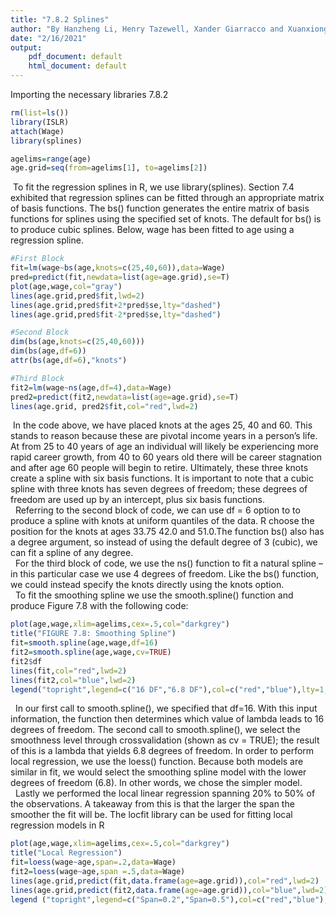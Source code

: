 ---
title: "7.8.2 Splines"
author: "By Hanzheng Li, Henry Tazewell, Xander Giarracco and Xuanxiong Zhen"
date: "2/16/2021"
output:
    pdf_document: default
    html_document: default
---
Importing the necessary libraries 7.8.2
```{r}
rm(list=ls())
library(ISLR)
attach(Wage)
library(splines)
```


```{r}
agelims=range(age)
age.grid=seq(from=agelims[1], to=agelims[2])
```
|  To fit the regression splines in R, we use library(splines). Section 7.4 exhibited that regression splines can be fitted through an appropriate matrix of basis functions. The bs() function generates the entire matrix of basis functions for splines using the specified set of knots. The default for bs() is to produce cubic splines. Below, wage has been fitted to age using a regression spline. 

```{r}
#First Block
fit=lm(wage~bs(age,knots=c(25,40,60)),data=Wage)
pred=predict(fit,newdata=list(age=age.grid),se=T)
plot(age,wage,col="gray")
lines(age.grid,pred$fit,lwd=2)
lines(age.grid,pred$fit+2*pred$se,lty="dashed")
lines(age.grid,pred$fit-2*pred$se,lty="dashed")

#Second Block
dim(bs(age,knots=c(25,40,60)))
dim(bs(age,df=6))
attr(bs(age,df=6),"knots")

#Third Block
fit2=lm(wage~ns(age,df=4),data=Wage)
pred2=predict(fit2,newdata=list(age=age.grid),se=T)
lines(age.grid, pred2$fit,col="red",lwd=2)

```

|  In the code above, we have placed knots at the ages 25, 40 and 60. This stands to reason because these are pivotal income years in a person's life. At from 25 to 40 years of age an individual will likely be experiencing more rapid career growth, from 40 to 60 years old there will be career stagnation and after age 60 people will begin to retire. Ultimately, these three knots create a spline with six basis functions. It is important to note that a cubic spline with three knots has seven degrees of freedom; these degrees of freedom are used up by an intercept, plus six basis functions. 

|   Referring to the second block of code, we can use df = 6 option to to produce a spline with knots at uniform quantiles of the data. R choose the position for the knots at ages 33.75 42.0 and 51.0.The function bs() also has a degree argument, so instead of using the default degree of 3 (cubic), we can fit a spline of any degree. 

|   For the third block of code, we use the ns() function to fit a natural spline -- in this particular case we use 4 degrees of freedom. Like the bs() function, we could instead specify the knots directly using the knots option. 

|   To fit the smoothing spline we use the smooth.spline() function and produce Figure 7.8 with the following code:
```{r} 
plot(age,wage,xlim=agelims,cex=.5,col="darkgrey")
title("FIGURE 7.8: Smoothing Spline")
fit=smooth.spline(age,wage,df=16)
fit2=smooth.spline(age,wage,cv=TRUE)
fit2$df
lines(fit,col="red",lwd=2)
lines(fit2,col="blue",lwd=2)
legend("topright",legend=c("16 DF","6.8 DF"),col=c("red","blue"),lty=1,lwd=2,cex=.8)
```

|   In our first call to smooth.spline(), we specified that df=16. With this input information, the function then determines which value of lambda leads to 16 degrees of freedom. The second call to smooth.spline(), we select the smoothness level through crossvalidation (shown as cv = TRUE); the result of this is a  lambda that yields 6.8 degrees of freedom. In order to perform local regression, we use the loess() function. Because both models are similar in fit, we would select the smoothing spline model with the lower degrees of freedom (6.8). In other words, we chose the simpler model. 

|   Lastly we performed the local linear regression spanning 20% to 50% of the observations. A takeaway from this is that the larger the span the smoother the fit will be. The locfit library can be used for fitting local regression models in R
```{r}
plot(age,wage,xlim=agelims,cex=.5,col="darkgrey")
title("Local Regression")
fit=loess(wage~age,span=.2,data=Wage)
fit2=loess(wage~age,span =.5,data=Wage)
lines(age.grid,predict(fit,data.frame(age=age.grid)),col="red",lwd=2)
lines(age.grid,predict(fit2,data.frame(age=age.grid)),col="blue",lwd=2)
legend ("topright",legend=c("Span=0.2","Span=0.5"),col=c("red","blue"),lty=1,lwd=2,cex=.8)
```



